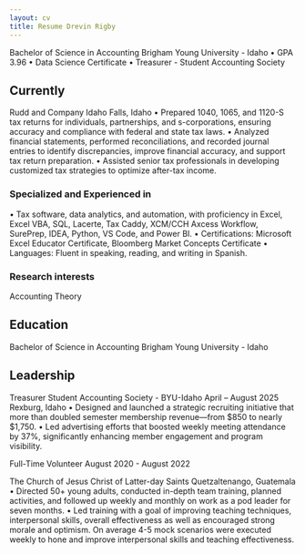 ```yaml
---
layout: cv
title: Resume Drevin Rigby
---
```


Bachelor of Science in Accounting Brigham Young University - Idaho
•	GPA 3.96
•	Data Science Certificate
•	Treasurer - Student Accounting Society


## Currently

Rudd and Company	Idaho Falls, Idaho
•	Prepared 1040, 1065, and 1120-S tax returns for individuals, partnerships, and s-corporations, ensuring accuracy and compliance with federal and state tax laws.
•	Analyzed financial statements, performed reconciliations, and recorded journal entries to identify discrepancies, improve financial accuracy, and support tax return preparation.
•	Assisted senior tax professionals in developing customized tax strategies to optimize after-tax income.


### Specialized and Experienced in

•	Tax software, data analytics, and automation, with proficiency in Excel, Excel VBA, SQL, Lacerte, Tax Caddy, XCM/CCH Axcess Workflow, SurePrep, IDEA, Python, VS Code, and Power BI.
•	Certifications: Microsoft Excel Educator Certificate, Bloomberg Market Concepts Certificate
•	Languages: Fluent in speaking, reading, and writing in Spanish.



### Research interests

Accounting Theory


## Education

Bachelor of Science in Accounting Brigham Young University - Idaho


## Leadership

Treasurer
Student Accounting Society - BYU-Idaho	                                        April – August 2025
Rexburg, Idaho
•	Designed and launched a strategic recruiting initiative that more than doubled semester membership revenue—from $850 to nearly $1,750.
•	Led advertising efforts that boosted weekly meeting attendance by 37%, significantly enhancing member engagement and program visibility.

Full-Time Volunteer	August 2020 - August 2022
	
The Church of Jesus Christ of Latter-day Saints	Quetzaltenango, Guatemala
•	Directed 50+ young adults, conducted in-depth team training, planned activities, and followed up weekly and monthly on work as a pod leader for seven months.
•	Led training with a goal of improving teaching techniques, interpersonal skills, overall effectiveness as well as encouraged strong morale and optimism. On average 4-5 mock scenarios were executed weekly to hone and improve interpersonal skills and teaching effectiveness.


<!-- ### Footer

Last updated: May 2013 -->